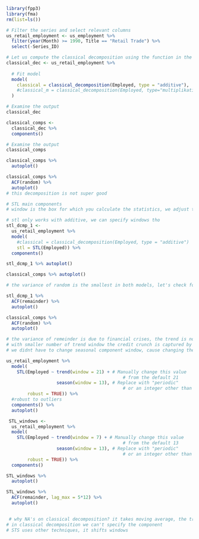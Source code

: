 

```r
library(fpp3)
library(fma)
rm(list=ls())
```


```r
# Filter the series and select relevant columns
us_retail_employment <- us_employment %>%
  filter(year(Month) >= 1990, Title == "Retail Trade") %>%
  select(-Series_ID)
```

```r
# Let us compute the classical decomposition using the function in the feasts library:
classical_dec <- us_retail_employment %>%
  
  # Fit model
  model(
    classical = classical_decomposition(Employed, type = "additive"),
    #classical_m = classical_decomposition(Employed, type="multiplikative")
  ) 

# Examine the output
classical_dec
```


```r
classical_comps <- 
  classical_dec %>% 
  components()

# Examine the output
classical_comps
```
```r
classical_comps %>%
  autoplot()
```
```r
classical_comps %>%
  ACF(random) %>%
  autoplot()
# this decomposition is not super good
```
```r
# STL main components
# window is the box for which you calculate the statistics, we adjust the number of points in a window, more point it means averaging more things, so calculations change not so much; must be odd number; change the number to a smaller one for the calculations to change quicker
```


```r
# stl only works with additive, we can specify windows tho
stl_dcmp_1 <- 
  us_retail_employment %>%
  model(
    #classical = classical_decomposition(Employed, type = "additive")
    stl = STL(Employed)) %>%
  components()
```

```r
stl_dcmp_1 %>% autoplot()

```
```r
classical_comps %>% autoplot()
```
```r
# the variance of random is the smallest in both models, let's check for the autocorrelation
```

```r
stl_dcmp_1 %>%
  ACF(remainder) %>%
  autoplot()
```
```r
classical_comps %>%
  ACF(random) %>%
  autoplot()
```
```r
# the variance of remeinder is due to financial crises, the trend is not able to capture it fast enough and it lands in remeinder that's why we need smaller window value
# with smaller number of trend window the credit crunch is captured by trend graph rather than remainder
# we didnt have to change seasonal component window, cause changing the trends window solved the problem
```

```r
us_retail_employment %>%
  model(
    STL(Employed ~ trend(window = 21) + # Manually change this value 
                                            # from the default 21
                   season(window = 13), # Replace with "periodic" 
                                            # or an integer other than 13
        robust = TRUE)) %>%
  #robust to outliers
  components() %>%
  autoplot()
```


```r
 STL_windows <- 
  us_retail_employment %>%
  model(
    STL(Employed ~ trend(window = 7) + # Manually change this value 
                                            # from the default 13
                   season(window = 13), # Replace with "periodic" 
                                            # or an integer other than 21
        robust = TRUE)) %>%
  components() 

STL_windows %>%
  autoplot()
```
```r
STL_windows %>%
  ACF(remainder, lag_max = 5*12) %>%
  autoplot()
  
```
```r
 # why NA's on classical decomposition? it takes moving average, the trend is computed as mean value of some number of points, let's say 5. It has limit, cause you need 2 points to the left and 2 to the right. The moving average results
# in classical decomposition we can't specify the component
# STS uses other techniques, it shifts windows
```

